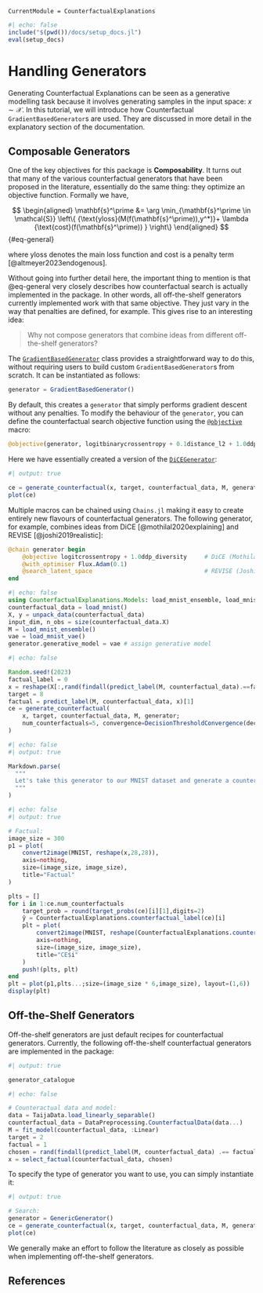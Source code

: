 ```@meta
CurrentModule = CounterfactualExplanations 
```

```julia
#| echo: false
include("$(pwd())/docs/setup_docs.jl")
eval(setup_docs)
```

# Handling Generators

Generating Counterfactual Explanations can be seen as a generative modelling task because it involves generating samples in the input space: $x \sim \mathcal{X}$. In this tutorial, we will introduce how Counterfactual `GradientBasedGenerator`s are used. They are discussed in more detail in the explanatory section of the documentation.

## Composable Generators 

```{=commonmark}
!!! warning "Breaking Changes Expected"
    Work on this feature is still in its very early stages and breaking changes should be expected. 
```

One of the key objectives for this package is **Composability**. It turns out that many of the various counterfactual generators that have been proposed in the literature, essentially do the same thing: they optimize an objective function. Formally we have,

$$
\begin{aligned}
\mathbf{s}^\prime &= \arg \min_{\mathbf{s}^\prime \in \mathcal{S}} \left\{  {\text{yloss}(M(f(\mathbf{s}^\prime)),y^*)}+ \lambda {\text{cost}(f(\mathbf{s}^\prime)) }  \right\} 
\end{aligned} 
$$ {#eq-general}

where $\text{yloss}$ denotes the main loss function and $\text{cost}$ is a penalty term [@altmeyer2023endogenous]. 

Without going into further detail here, the important thing to mention is that @eq-general very closely describes how counterfactual search is actually implemented in the package. In other words, all off-the-shelf generators currently implemented work with that same objective. They just vary in the way that penalties are defined, for example. This gives rise to an interesting idea: 

> Why not compose generators that combine ideas from different off-the-shelf generators?

The [`GradientBasedGenerator`](@ref) class provides a straightforward way to do this, without requiring users to build custom `GradientBasedGenerator`s from scratch. It can be instantiated as follows:

```julia
generator = GradientBasedGenerator()
```

By default, this creates a `generator` that simply performs gradient descent without any penalties. To modify the behaviour of the `generator`, you can define the counterfactual search objective function using the [`@objective`](@ref) macro:

```julia
@objective(generator, logitbinarycrossentropy + 0.1distance_l2 + 1.0ddp_diversity)
```

Here we have essentially created a version of the [`DiCEGenerator`](@ref):

```julia
#| output: true

ce = generate_counterfactual(x, target, counterfactual_data, M, generator; num_counterfactuals=5)
plot(ce)
```

Multiple macros can be chained using `Chains.jl` making it easy to create entirely new flavours of counterfactual generators. The following generator, for example, combines ideas from DiCE [@mothilal2020explaining] and REVISE [@joshi2019realistic]:

```julia
@chain generator begin
    @objective logitcrossentropy + 1.0ddp_diversity     # DiCE (Mothilal et al. 2020)
    @with_optimiser Flux.Adam(0.1)                      
    @search_latent_space                                # REVISE (Joshi et al. 2019)
end
```

```julia
#| echo: false
using CounterfactualExplanations.Models: load_mnist_ensemble, load_mnist_vae
counterfactual_data = load_mnist()
X, y = unpack_data(counterfactual_data)
input_dim, n_obs = size(counterfactual_data.X)
M = load_mnist_ensemble()
vae = load_mnist_vae()
generator.generative_model = vae # assign generative model
```

```julia
#| echo: false

Random.seed!(2023)
factual_label = 0
x = reshape(X[:,rand(findall(predict_label(M, counterfactual_data).==factual_label))],input_dim,1)
target = 8
factual = predict_label(M, counterfactual_data, x)[1]
ce = generate_counterfactual(
    x, target, counterfactual_data, M, generator; 
    num_counterfactuals=5, convergence=DecisionThresholdConvergence(decision_threshold=0.9)
)
```

```julia
#| echo: false
#| output: true

Markdown.parse(
  """
  Let's take this generator to our MNIST dataset and generate a counterfactual explanation for turning a $(factual) into a $(target). 
  """
)
```

```julia
#| echo: false
#| output: true

# Factual:
image_size = 300
p1 = plot(
    convert2image(MNIST, reshape(x,28,28)),
    axis=nothing, 
    size=(image_size, image_size),
    title="Factual"
)

plts = []
for i in 1:ce.num_counterfactuals
    target_prob = round(target_probs(ce)[i][1],digits=2)
    ŷ = CounterfactualExplanations.counterfactual_label(ce)[i]
    plt = plot(
        convert2image(MNIST, reshape(CounterfactualExplanations.counterfactual(ce)[:,i],28,28)),
        axis=nothing, 
        size=(image_size, image_size),
        title="CE$i"
    )
    push!(plts, plt)
end
plt = plot(p1,plts...;size=(image_size * 6,image_size), layout=(1,6))
display(plt)
```

## Off-the-Shelf Generators 

Off-the-shelf generators are just default recipes for counterfactual generators. Currently, the following off-the-shelf counterfactual generators are implemented in the package:

```julia
#| output: true

generator_catalogue
```

```julia
#| echo: false

# Counteractual data and model:
data = TaijaData.load_linearly_separable()
counterfactual_data = DataPreprocessing.CounterfactualData(data...)
M = fit_model(counterfactual_data, :Linear)
target = 2
factual = 1
chosen = rand(findall(predict_label(M, counterfactual_data) .== factual))
x = select_factual(counterfactual_data, chosen)
```

To specify the type of generator you want to use, you can simply instantiate it:

```julia
#| output: true

# Search:
generator = GenericGenerator()
ce = generate_counterfactual(x, target, counterfactual_data, M, generator)
plot(ce)
```

We generally make an effort to follow the literature as closely as possible when implementing off-the-shelf generators. 

## References